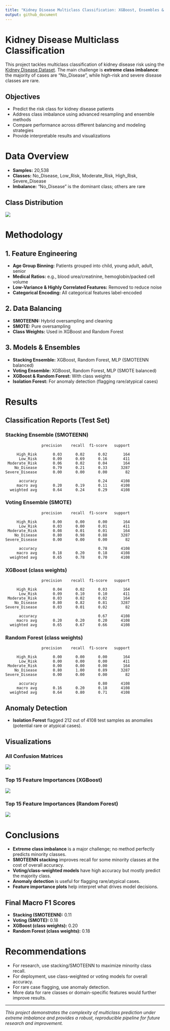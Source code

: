 ```yaml
---
title: "Kidney Disease Multiclass Classification: XGBoost, Ensembles & Imbalanced Data"
output: github_document
---
```


# Kidney Disease Multiclass Classification

This project tackles multiclass classification of kidney disease risk using the [Kidney Disease Dataset](https://www.kaggle.com/datasets/amanik000/kidney-disease-dataset). The main challenge is **extreme class imbalance**: the majority of cases are "No_Disease", while high-risk and severe disease classes are rare.

## Objectives
- Predict the risk class for kidney disease patients
- Address class imbalance using advanced resampling and ensemble methods
- Compare performance across different balancing and modeling strategies
- Provide interpretable results and visualizations

# Data Overview
- **Samples:** 20,538
- **Classes:** No_Disease, Low_Risk, Moderate_Risk, High_Risk, Severe_Disease
- **Imbalance:** "No_Disease" is the dominant class; others are rare

## Class Distribution
![](class_distribution.png)

# Methodology

## 1. Feature Engineering
- **Age Group Binning:** Patients grouped into child, young adult, adult, senior
- **Medical Ratios:** e.g., blood urea/creatinine, hemoglobin/packed cell volume
- **Low-Variance & Highly Correlated Features:** Removed to reduce noise
- **Categorical Encoding:** All categorical features label-encoded

## 2. Data Balancing
- **SMOTEENN:** Hybrid oversampling and cleaning
- **SMOTE:** Pure oversampling
- **Class Weights:** Used in XGBoost and Random Forest

## 3. Models & Ensembles
- **Stacking Ensemble:** XGBoost, Random Forest, MLP (SMOTEENN balanced)
- **Voting Ensemble:** XGBoost, Random Forest, MLP (SMOTE balanced)
- **XGBoost & Random Forest:** With class weights
- **Isolation Forest:** For anomaly detection (flagging rare/atypical cases)

# Results

## Classification Reports (Test Set)

### Stacking Ensemble (SMOTEENN)

```
                precision    recall  f1-score   support

     High_Risk       0.03      0.02      0.02       164
      Low_Risk       0.09      0.69      0.16       411
 Moderate_Risk       0.06      0.02      0.04       164
    No_Disease       0.79      0.21      0.33      3287
Severe_Disease       0.00      0.00      0.00        82

      accuracy                           0.24      4108
     macro avg       0.20      0.19      0.11      4108
  weighted avg       0.64      0.24      0.29      4108
```

### Voting Ensemble (SMOTE)

```
                precision    recall  f1-score   support

     High_Risk       0.00      0.00      0.00       164
      Low_Risk       0.03      0.00      0.01       411
 Moderate_Risk       0.08      0.01      0.01       164
    No_Disease       0.80      0.98      0.88      3287
Severe_Disease       0.00      0.00      0.00        82

      accuracy                           0.78      4108
     macro avg       0.18      0.20      0.18      4108
  weighted avg       0.65      0.78      0.70      4108
```

### XGBoost (class weights)

```
                precision    recall  f1-score   support

     High_Risk       0.04      0.02      0.03       164
      Low_Risk       0.09      0.10      0.10       411
 Moderate_Risk       0.03      0.02      0.02       164
    No_Disease       0.80      0.82      0.81      3287
Severe_Disease       0.03      0.01      0.02        82

      accuracy                           0.67      4108
     macro avg       0.20      0.20      0.20      4108
  weighted avg       0.65      0.67      0.66      4108
```

### Random Forest (class weights)

```
                precision    recall  f1-score   support

     High_Risk       0.00      0.00      0.00       164
      Low_Risk       0.00      0.00      0.00       411
 Moderate_Risk       0.00      0.00      0.00       164
    No_Disease       0.80      1.00      0.89      3287
Severe_Disease       0.00      0.00      0.00        82

      accuracy                           0.80      4108
     macro avg       0.16      0.20      0.18      4108
  weighted avg       0.64      0.80      0.71      4108
```

## Anomaly Detection
- **Isolation Forest** flagged 212 out of 4108 test samples as anomalies (potential rare or atypical cases).

## Visualizations

### All Confusion Matrices
![](all_confusion_matrices.png)

### Top 15 Feature Importances (XGBoost)
![](xgb_feature_importance_fixed.png)

### Top 15 Feature Importances (Random Forest)
![](rf_feature_importance_fixed.png)

# Conclusions

- **Extreme class imbalance** is a major challenge; no method perfectly predicts minority classes.
- **SMOTEENN stacking** improves recall for some minority classes at the cost of overall accuracy.
- **Voting/class-weighted models** have high accuracy but mostly predict the majority class.
- **Anomaly detection** is useful for flagging rare/atypical cases.
- **Feature importance plots** help interpret what drives model decisions.

## Final Macro F1 Scores
- **Stacking (SMOTEENN):** 0.11
- **Voting (SMOTE):** 0.18
- **XGBoost (class weights):** 0.20
- **Random Forest (class weights):** 0.18

# Recommendations
- For research, use stacking/SMOTEENN to maximize minority class recall.
- For deployment, use class-weighted or voting models for overall accuracy.
- For rare case flagging, use anomaly detection.
- More data for rare classes or domain-specific features would further improve results.

---

*This project demonstrates the complexity of multiclass prediction under extreme imbalance and provides a robust, reproducible pipeline for future research and improvement.*
